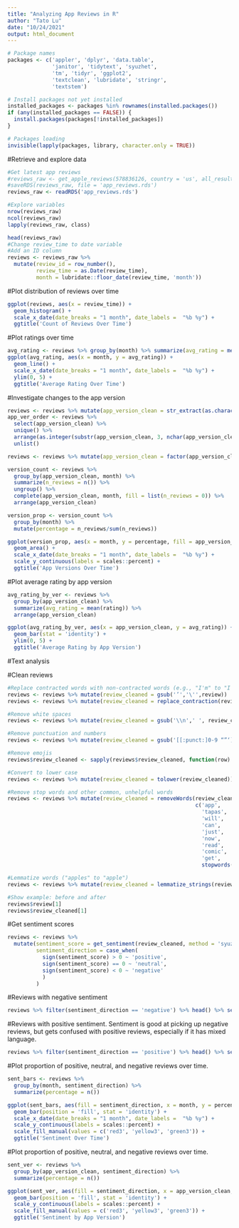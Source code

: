 ---
title: "Analyzing App Reviews in R"
author: "Tato Lu"
date: "10/24/2021"
output: html_document
---

```{r}
# Package names
packages <- c('appler', 'dplyr', 'data.table', 
              'janitor', 'tidytext', 'syuzhet', 
              'tm', 'tidyr', 'ggplot2', 
              'textclean', 'lubridate', 'stringr',
              'textstem')

# Install packages not yet installed
installed_packages <- packages %in% rownames(installed.packages())
if (any(installed_packages == FALSE)) {
  install.packages(packages[!installed_packages])
}

# Packages loading
invisible(lapply(packages, library, character.only = TRUE))
```

#Retrieve and explore data
```{r}
#Get latest app reviews
#reviews_raw <- get_apple_reviews(578836126, country = 'us', all_results = TRUE)
#saveRDS(reviews_raw, file = 'app_reviews.rds')
reviews_raw <- readRDS('app_reviews.rds')

#Explore variables
nrow(reviews_raw)
ncol(reviews_raw)
lapply(reviews_raw, class)
```

```{r}
head(reviews_raw)
#Change review_time to date variable
#Add an ID column
reviews <- reviews_raw %>% 
  mutate(review_id = row_number(), 
         review_time = as.Date(review_time), 
         month = lubridate::floor_date(review_time, 'month'))
```

#Plot distribution of reviews over time
```{r}
ggplot(reviews, aes(x = review_time)) + 
  geom_histogram() + 
  scale_x_date(date_breaks = "1 month", date_labels =  "%b %y") +
  ggtitle('Count of Reviews Over Time')
```

#Plot ratings over time
```{r}
avg_rating <- reviews %>% group_by(month) %>% summarize(avg_rating = mean(rating))
ggplot(avg_rating, aes(x = month, y = avg_rating)) +
  geom_line() +
  scale_x_date(date_breaks = "1 month", date_labels =  "%b %y") +
  ylim(0, 5) +
  ggtitle('Average Rating Over Time')
```
#Investigate changes to the app version
```{r}
reviews <- reviews %>% mutate(app_version_clean = str_extract(as.character(app_version), '5\\.[0-9]{1,2}'))
app_ver_order <- reviews %>% 
  select(app_version_clean) %>%
  unique() %>% 
  arrange(as.integer(substr(app_version_clean, 3, nchar(app_version_clean)))) %>%
  unlist()

reviews <- reviews %>% mutate(app_version_clean = factor(app_version_clean, levels = app_ver_order))

version_count <- reviews %>% 
  group_by(app_version_clean, month) %>% 
  summarize(n_reviews = n()) %>%
  ungroup() %>%
  complete(app_version_clean, month, fill = list(n_reviews = 0)) %>%
  arrange(app_version_clean)

version_prop <- version_count %>% 
  group_by(month) %>% 
  mutate(percentage = n_reviews/sum(n_reviews))

ggplot(version_prop, aes(x = month, y = percentage, fill = app_version_clean)) + 
  geom_area() + 
  scale_x_date(date_breaks = "1 month", date_labels =  "%b %y") +
  scale_y_continuous(labels = scales::percent) + 
  ggtitle('App Versions Over Time')
```

#Plot average rating by app version
```{r}
avg_rating_by_ver <- reviews %>% 
  group_by(app_version_clean) %>%
  summarize(avg_rating = mean(rating)) %>%
  arrange(app_version_clean)

ggplot(avg_rating_by_ver, aes(x = app_version_clean, y = avg_rating)) + 
  geom_bar(stat = 'identity') +
  ylim(0, 5) +
  ggtitle('Average Rating by App Version')
```

#Text analysis

#Clean reviews
```{r}
#Replace contracted words with non-contracted words (e.g., "I'm" to "I am")
reviews <- reviews %>% mutate(review_cleaned = gsub('’','\'',review))
reviews <- reviews %>% mutate(review_cleaned = replace_contraction(review_cleaned))

#Remove white spaces
reviews <- reviews %>% mutate(review_cleaned = gsub('\\n',' ', review_cleaned))

#Remove punctuation and numbers
reviews <- reviews %>% mutate(review_cleaned = gsub('[[:punct:]0-9 “”‘]+',' ', review_cleaned))

#Remove emojis
reviews$review_cleaned <- sapply(reviews$review_cleaned, function(row) iconv(row, "latin1", "ASCII", sub=""))

#Convert to lower case
reviews <- reviews %>% mutate(review_cleaned = tolower(review_cleaned))

#Remove stop words and other common, unhelpful words
reviews <- reviews %>% mutate(review_cleaned = removeWords(review_cleaned, 
                                                           c('app',
                                                             'tapas',
                                                             'will',
                                                             'can',
                                                             'just',
                                                             'now',
                                                             'read',
                                                             'comic',
                                                             'get',
                                                             stopwords(kind = 'en'))))

#Lemmatize words ("apples" to "apple")
reviews <- reviews %>% mutate(review_cleaned = lemmatize_strings(review_cleaned))

#Show example: before and after
reviews$review[1]
reviews$review_cleaned[1]
```

#Get sentiment scores
```{r}
reviews <- reviews %>% 
  mutate(sentiment_score = get_sentiment(review_cleaned, method = 'syuzhet'),
         sentiment_direction = case_when(
           sign(sentiment_score) > 0 ~ 'positive',
           sign(sentiment_score) == 0 ~ 'neutral',
           sign(sentiment_score) < 0 ~ 'negative'
           )
         )
```

#Reviews with negative sentiment
```{r}
reviews %>% filter(sentiment_direction == 'negative') %>% head() %>% select(review, review_cleaned)
```

#Reviews with positive sentiment. Sentiment is good at picking up negative reviews, but gets confused with positive reviews, especially if it has mixed language.
```{r}
reviews %>% filter(sentiment_direction == 'positive') %>% head() %>% select(review, review_cleaned)
```

#Plot proportion of positive, neutral, and negative reviews over time.
```{r}
sent_bars <- reviews %>% 
  group_by(month, sentiment_direction) %>%
  summarize(percentage = n())

ggplot(sent_bars, aes(fill = sentiment_direction, x = month, y = percentage)) +  
  geom_bar(position = 'fill', stat = 'identity') +
  scale_x_date(date_breaks = "1 month", date_labels =  "%b %y") +
  scale_y_continuous(labels = scales::percent) + 
  scale_fill_manual(values = c('red3', 'yellow3', 'green3')) + 
  ggtitle('Sentiment Over Time')
```

#Plot proportion of positive, neutral, and negative reviews over time.
```{r}
sent_ver <- reviews %>% 
  group_by(app_version_clean, sentiment_direction) %>%
  summarize(percentage = n())

ggplot(sent_ver, aes(fill = sentiment_direction, x = app_version_clean, y = percentage)) +  
  geom_bar(position = 'fill', stat = 'identity') +
  scale_y_continuous(labels = scales::percent) + 
  scale_fill_manual(values = c('red3', 'yellow3', 'green3')) + 
  ggtitle('Sentiment by App Version')
```